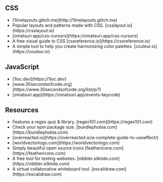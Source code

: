 <Section>

## CSS

- <Item>
    <Title>1-Line Layouts</Title>
  </Item>
  <Url>[1linelayouts.glitch.me](http://1linelayouts.glitch.me)</Url>

- <Item>
    <Title>CSS layout</Title>
    <Description>Popular layouts and patterns made with CSS.</Description>
  </Item>
  <Url>[csslayout.io](https://csslayout.io)</Url>

- <Item>
    <Title>CSS cursors</Title>
  </Item>
  <Url>[omatsuri.app/css-cursors](https://omatsuri.app/css-cursors)</Url>

- <Item>
    <Title>cssreference</Title>
    <Description>A free visual guide to CSS</Description>
  </Item>
  <Url>[cssreference.io](https://cssreference.io)</Url>

- <Item>
    <Title>couleur</Title>
    <Description>A simple tool to help you create harmonizing color palettes.</Description>
  </Item>
  <Url>[couleur.io](https://couleur.io)</Url>

</Section>

<Section>

## JavaScript

- <Item>
    <Title>JavaScript Utilities</Title>
  </Item>
  <Url>[1loc.dev](https://1loc.dev)</Url>

- <Item>
    <Title>30 seconds of code</Title>
  </Item>
  <Url>[www.30secondsofcode.org](https://www.30secondsofcode.org/list/p/1)</Url>

- <Item>
    <Title>Events keycode in JavaScript</Title>
  </Item>
  <Url>[omatsuri.app](https://omatsuri.app/events-keycode)</Url>

</Section>

<Section>

## Resources

- <Item>
    <Title>Regex 101</Title>
    <Description>Features a regex quiz & library.</Description>
  </Item>
  <Url>[regex101.com](https://regex101.com)</Url>

- <Item>
    <Title>Bundle Phobia</Title>
    <Description>Check your npm package size.</Description>
  </Item>
  <Url>[bundlephobia.com](https://bundlephobia.com)</Url>

- <Item>
    <Title>A Complete Guide to useEffect</Title>
  </Item>
  <Url>[overreacted.io](https://overreacted.io/a-complete-guide-to-useeffect/)</Url>

- <Item>
    <Title>World Vector Logo</Title>
  </Item>
  <Url>[worldvectorlogo.com](https://worldvectorlogo.com)</Url>

- <Item>
    <Title>Feather</Title>
    <Description>Simply beautiful open source icons</Description>
  </Item>
  <Url>[feathericons.com](https://feathericons.com)</Url>

- <Item>
    <Title>Nibbler</Title>
    <Description>A free tool for testing websites.</Description>
  </Item>
  <Url>[nibbler.silktide.com](https://nibbler.silktide.com)</Url>

- <Item>
    <Title>Excalidraw</Title>
    <Description>A virtual collaborative whiteboard tool.</Description>
  </Item>
  <Url>[excalidraw.com](https://excalidraw.com)</Url>

</Section>
